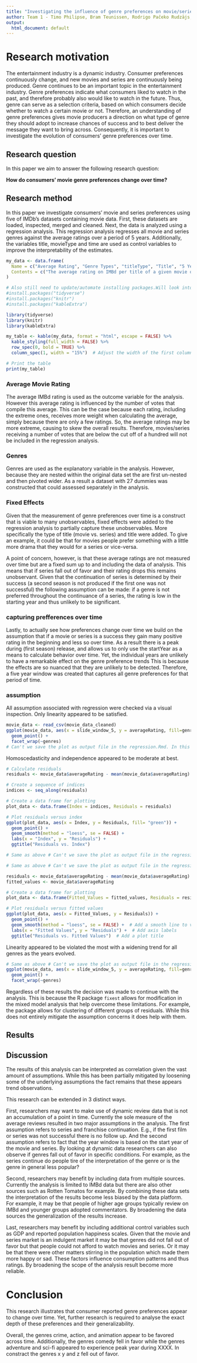 ```yaml
---
title: "Investigating the influence of genre preferences on movie/series rating patterns over time"
author: Team 1 - Timo Philipse, Bram Teunissen, Rodrigo Pačeko Rudzājs, Dian de Ridder & Linda van den Boogaart
output:
  html_document: default
---
```


# Research motivation
The entertainment industry is a dynamic industry. Consumer preferences continuously change, and new movies and series are continuously being produced. Genre continues to be an important topic in the entertainment industry. Genre preferences indicate what consumers liked to watch in the past, and therefore probably also would like to watch in the future. Thus, genre can serve as a selection criteria, based on which consumers decide whether to watch a certain movie or not. Therefore, an understanding of genre preferences gives movie producers a direction on what type of genre they should adopt to increase chances of success and to best deliver the message they want to bring across. Consequently, it is important to investigate the evolution of consumers’ genre preferences over time.

## Research question
In this paper we aim to answer the following research question:

**How do consumers' movie genre preferences change over time?**

## Research method
In this paper we investigate consumers’ movie and series preferences using five of IMDb's datasets containing movie data. First, these datasets are loaded, inspected, merged and cleaned. Next, the data is analyzed using a regression analysis. This regression analysis regresses all movie and series genres against the average ratings over a period of 5 years. Additionally, the variables title, movieType and time are used as control variables to improve the interpretability of the estimates.

```r
my_data <- data.frame(
  Name = c("Average Rating", "Genre Types", "titleType", "Title", "5 Year Window"),
  Contents = c("The average rating on IMBd per title of a given movie or series", "Genre Types is cluster for all 26 genre dummies that contain the value 1 if the movie or serie contains that genre and otherwise 0", "This variable indicated whether a title is a movie or a series", "the title is the given title of any unique movie or series", "The 5 year windown (or ' slide_window_5' indicates between what 5 year windown a movie or series belongs to. For example a movie from 2003 belong to 2000-2004")
)

# Also still need to update/automate installing packages.Will look into that as well later on. 
#install.packages("tidyverse")
#install.packages("knitr")
#install.packages("kableExtra")

library(tidyverse)
library(knitr)
library(kableExtra)

my_table <- kable(my_data, format = "html", escape = FALSE) %>%
  kable_styling(full_width = FALSE) %>%
  row_spec(0, bold = TRUE) %>%
  column_spec(1, width = "15%")  # Adjust the width of the first column as needed

# Print the table
print(my_table)
```

### Average Movie Rating
The average IMBd rating is used as the outcome variable for the analysis. However this average rating is influenced by the number of votes that compile this average. This can be the case because each rating, including the extreme ones, receives more weight when calculating the average, simply because there are only a few ratings. So, the average ratings may be more extreme, causing to skew the overall results. Therefore, movies/series receiving a number of votes that are below the cut off of a hundred will not be included in the regression analysis. 

### Genres
Genres are used as the explanatory variable in the analysis. However, because they are nested within the original data set the are first un-nested and then pivoted wider. As a result a dataset with 27 dummies was constructed that could assessed separately in the analysis. 

### Fixed Effects
Given that the measurement of genre preferences over time is a construct that is viable to many unobservables, fixed effects were added to the regression analysis to partially capture these unobservables. More specifically the type of title (movie vs. series) and title were added. To give an example, it could be that for movies people prefer something with a little more drama that they would for a series or vice-versa. 

A point of concern, however, is that these average ratings are not measured over time but are a fixed sum up to and including the data of analysis. This means that if series fall out of favor and their rating drops this remains unobservant. Given that the continuation of series is determined by their success (a second season is not produced if the first one was not successful) the following assumption can be made: if a genre is not preferred throughout the continuance of a series, the rating is low in the starting year and thus unlikely to be significant.

### capturing prefferences over time
Lastly, to actually see how preferences change over time we build on the assumption that if a movie or series is a success they gain many positive rating in the beginning and less so over time. As a result there is a peak during (first season) release, and allows us to only use the startYear as a means to calculate behavior over time. Yet, the individual years are unlikely to have a remarkable effect on the genre preference trends This is because the effects are so nuanced that they are unlikely to be detected. Therefore, a five year window was created that captures all genre preferences for that period of time.

### assumption
All assumption associated with regression were checked via a visual inspection. Only linearity appeared to be satisfied.

```r
movie_data <- read_csv(movie_data_cleaned)
ggplot(movie_data, aes(x = slide_window_5, y = averageRating, fill=genres)) +
  geom_point() +
  facet_wrap(~genres)
# Can't we save the plot as output file in the regression.Rmd. In this way we don't have to load in all the data when generating this report. Will look into this, this note serves as a reminder for that.
```

Homoscedasticity and independence appeared to be moderate at best.

```r
# Calculate residuals
residuals <- movie_data$averageRating - mean(movie_data$averageRating)

# Create a sequence of indices
indices <- seq_along(residuals)

# Create a data frame for plotting
plot_data <- data.frame(Index = indices, Residuals = residuals)

# Plot residuals versus index
ggplot(plot_data, aes(x = Index, y = Residuals, fill= "green")) +
  geom_point() +
  geom_smooth(method = "loess", se = FALSE) +  
  labs(x = "Index", y = "Residuals") +  
  ggtitle("Residuals vs. Index")

# Same as above # Can't we save the plot as output file in the regression.Rmd. In this way we don't have to load in all the data when generating this report. Will look into this, this note serves as a reminder for that.
```

```r
# Same as above # Can't we save the plot as output file in the regression.Rmd. In this way we don't have to load in all the data when generating this report. Will look into this, this note serves as a reminder for that.

residuals <- movie_data$averageRating - mean(movie_data$averageRating)
fitted_values <- movie_data$averageRating

# Create a data frame for plotting
plot_data <- data.frame(Fitted_Values = fitted_values, Residuals = residuals)

# Plot residuals versus fitted values
ggplot(plot_data, aes(x = Fitted_Values, y = Residuals)) +
  geom_point() +
  geom_smooth(method = "loess", se = FALSE) +  # Add a smooth line to visualize any patterns
  labs(x = "Fitted Values", y = "Residuals") +  # Add axis labels
  ggtitle("Residuals vs. Fitted Values")  # Add a plot title
```

Linearity appeared to be violated the most with a widening trend for all genres as the years evolved.

```r
# Same as above # Can't we save the plot as output file in the regression.Rmd. In this way we don't have to load in all the data when generating this report. Will look into this, this note serves as a reminder for that.
ggplot(movie_data, aes(x = slide_window_5, y = averageRating, fill=genres)) +
  geom_point() +
  facet_wrap(~genres)
````

Regardless of these results the decision was made to continue with the analysis. This is because the R package `fixest` allows for modification in the mixed model analysis that help overcome these limitations. For example, the package allows for clustering of different groups of residuals. While this does not entirely mitigate the assumption concerns it does help with them.

## Results


## Discussion
The results of this analysis can be interpreted as correlation given the vast amount of assumptions. While this has been partially mitigated by loosening some of the underlying assumptions the fact remains that these appears trend observations. 

This research can be extended in 3 distinct ways.

First, researchers may want to make use of dynamic review data that is not an accumulation of a point in time. Currently the sole measure of the average reviews resulted in two major assumptions in the analysis. The first assumption refers to series and franchise continuation. E.g., if the first film or series was not successful there is no follow up. And the second assumption refers to fact that the year window is based on the start year of the movie and series. By looking at dynamic data researchers can also observe if genres fall out of favor in specific conditions. For example, as the series continue do people tire of the interpretation of the genre or is the genre in general less popular? 

Second, researchers may benefit by including data from multiple sources. Currently the analysis is limited to IMBd data but there are also other sources such as Rotten Tomatos for example. By combining these data sets the interpretation of the results become less biased by the data platform. For example, it may be that people of higher age groups typically review on IMBd and younger groups adopted commentators. By broadening the data sources the generalization of the results increase.

Last, researchers may benefit by including additional control variables such as GDP and reported population happiness scales. Given that the movie and series market is an indulgent market it may be that genres did not fall out of favor but that people could not afford to watch movies and series. Or it may be that there were other matters stirring in the population which made them more happy or sad. These factors influence consumption patterns and thus ratings. By broadening the scope of the analysis result become more reliable.

# Conclusion
This research illustrates that consumer reported genre preferences appear to change over time. Yet, further research is required to analyse the exact depth of these preferences and their generalizability.

Overall, the genres crime, action, and animation appear to be favored across time. Additionally, the genres comedy fell in favor while the genres adventure and sci-fi appeared to experience peak year during XXXX. In constract the genres x y and z fell out of favor. 
